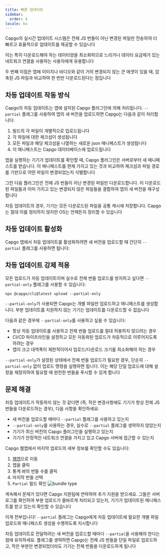 ```yaml
---
title: 빠른 업데이트
sidebar:
  order: 4
locale: ko
---
```



Capgo의 실시간 업데이트 시스템은 전체 JS 번들이 아닌 변경된 파일만 전송하여 더 빠르고 효율적으로 업데이트를 제공할 수 있습니다

이는 특히 다운로드해야 하는 데이터양을 최소화하므로 느리거나 데이터 요금제가 있는 네트워크 연결을 사용하는 사용자에게 유용합니다

두 번째 이점은 앱에 이미지나 비디오와 같이 거의 변경되지 않는 큰 에셋이 있을 때, 압축된 JS 파일과 비교하여 한 번만 다운로드된다는 점입니다

## 차등 업데이트 작동 방식

Capgo의 차등 업데이트는 앱에 설치된 Capgo 플러그인에 의해 처리됩니다. `--partial` 플래그를 사용하여 앱의 새 버전을 업로드하면 Capgo는 다음과 같이 처리합니다:

1. 빌드의 각 파일이 개별적으로 업로드됩니다
2. 각 파일에 대한 체크섬이 생성됩니다
3. 모든 파일과 해당 체크섬을 나열하는 새로운 json 매니페스트가 생성됩니다
4. 이 매니페스트는 Capgo 데이터베이스에 업로드됩니다

앱을 실행하는 기기가 업데이트를 확인할 때, Capgo 플러그인은 서버로부터 새 매니페스트를 받습니다. 이 매니페스트를 현재 가지고 있는 것과 비교하여 체크섬과 파일 경로를 기반으로 어떤 파일이 변경되었는지 식별합니다

그런 다음 플러그인은 전체 JS 번들이 아닌 변경된 파일만 다운로드합니다. 이 다운로드된 파일들과 이미 가지고 있는 변경되지 않은 파일들을 결합하여 앱의 새 버전을 재구성합니다

<Aside title="매니페스트">

차등 업데이트의 경우, 기기는 모든 다운로드된 파일을 공통 캐시에 저장합니다. Capgo는 절대 이를 정리하지 않지만 OS는 언제든지 정리할 수 있습니다

</Aside>

## 차등 업데이트 활성화

Capgo 앱에서 차등 업데이트를 활성화하려면 새 버전을 업로드할 때 간단히 `--partial` 플래그를 사용하면 됩니다:

## 차등 업데이트 강제 적용

모든 업로드가 차등 업데이트이며 실수로 전체 번들 업로드를 방지하고 싶다면 `--partial-only` 플래그를 사용할 수 있습니다:

```shell
npx @capgo/cli@latest upload --partial-only
```

`--partial-only`가 사용되면 Capgo는 개별 파일만 업로드하고 매니페스트를 생성합니다. 부분 업데이트를 지원하지 않는 기기는 업데이트를 다운로드할 수 없습니다

다음과 같은 경우에 `--partial-only`를 사용하고 싶을 수 있습니다:

- 항상 차등 업데이트를 사용하고 전체 번들 업로드를 절대 허용하지 않으려는 경우
- CI/CD 파이프라인을 설정하고 모든 자동화된 업로드가 차등적으로 이루어지도록 하려는 경우
- 앱이 크고 대역폭이 제한적이어서 업로드/다운로드 크기를 최소화해야 하는 경우

`--partial-only`가 설정된 상태에서 전체 번들 업로드가 필요한 경우, 단순히 `--partial-only` 없이 업로드 명령을 실행하면 됩니다. 이는 해당 단일 업로드에 대해 설정을 재정의하여 필요할 때 완전한 번들을 푸시할 수 있게 합니다

## 문제 해결

차등 업데이트가 작동하지 않는 것 같다면 (즉, 작은 변경사항에도 기기가 항상 전체 JS 번들을 다운로드하는 경우), 다음 사항을 확인하세요:

- 새 버전을 업로드할 때마다 `--partial` 플래그를 사용하고 있는지
- `--partial-only`를 사용하는 경우, 실수로 `--partial` 플래그를 생략하지 않았는지
- 기기가 최신 버전의 Capgo 플러그인을 실행하고 있는지
- 기기가 안정적인 네트워크 연결을 가지고 있고 Capgo 서버에 접근할 수 있는지

Capgo 웹앱에서 마지막 업로드의 세부 정보를 확인할 수도 있습니다:
<Steps>
1. [웹앱](https://app.capgo.io)으로 이동
2. 앱을 클릭
3. 통계 바의 번들 수를 클릭
4. 마지막 번들 선택
5. `Partial` 필드 확인
  ![bundle type](/bundle_type.webp)
</Steps>

계속해서 문제가 있다면 Capgo 지원팀에 연락하여 추가 지원을 받으세요. 그들은 서버 로그를 확인하여 부분 업로드가 올바르게 처리되고 있는지, 기기가 업데이트된 매니페스트를 받고 있는지 확인할 수 있습니다

이게 전부입니다! `--partial` 플래그는 Capgo에게 차등 업데이트에 필요한 개별 파일 업로드와 매니페스트 생성을 수행하도록 지시합니다

차등 업데이트로 전달하려는 새 버전을 업로드할 때마다 `--partial`을 사용해야 한다는 점에 유의하세요. 플래그를 생략하면 Capgo는 전체 JS 번들을 단일 파일로 업로드하고, 작은 부분만 변경되었더라도 기기는 전체 번들을 다운로드하게 됩니다